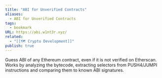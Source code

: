 ```yaml
---
title: "ABI for Unverified Contracts"
aliases:
  - ABI for Unverified Contracts
tags:
  - bookmark
URL: https://abi.w1nt3r.xyz/
related:
  - "[[🗺️ Crypto Development]]"
publish: true
---
```




Guess ABI of any Ethereum contract, even if it is not verified on Etherscan. Works by analyzing the bytecode, extracting selectors from PUSH4/JUMPI instructions and comparing them to known ABI signatures.